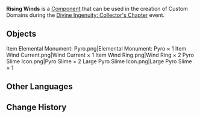 {{Component Infobox
|id          = 9002
|image       = Item Rising Winds.png
|load        = 223
|event       = Divine Ingenuity: Collector's Chapter
|placement   = Placeable Only on Ground
|category    = Preset Sets
}}
'''Rising Winds''' is a [[Component]] that can be used in the creation of Custom Domains during the [[Divine Ingenuity/2023-06-08|Divine Ingenuity: Collector's Chapter]] event.

==Objects==
<gallery>
Item Elemental Monument: Pyro.png|Elemental Monument: Pyro × 1
Item Wind Current.png|Wind Current × 1
Item Wind Ring.png|Wind Ring × 2
Pyro Slime Icon.png|Pyro Slime × 2
Large Pyro Slime Icon.png|Large Pyro Slime × 1
</gallery>

==Other Languages==
{{Other Languages|default_hidden=1
|en      = Rising Winds
|zhs     = 风向为上
|zhs_rm  = 
|zht     = 風向為上
|zht_rm  = 
|ja      = 風向き優先
|ja_rm   = Kazamuki Yuusen
|ko      = 상승 기류
|ko_rm   = 
|es      = Importancia del viento
|fr      = Sens du vent
|ru      = Поднимающиеся ветра
|th      = โผถลาลม
|th_rm   = 
|vi      = Ngọn Gió Hướng Lên
|de      = Steigende Winde
|id      = Angin Menjulang
|pt      = Ventos Emergentes
|tr      = Yükselen Rüzgarlar
|it      = Venti ascendenti
}}

==Change History==
{{Change History|3.7}}